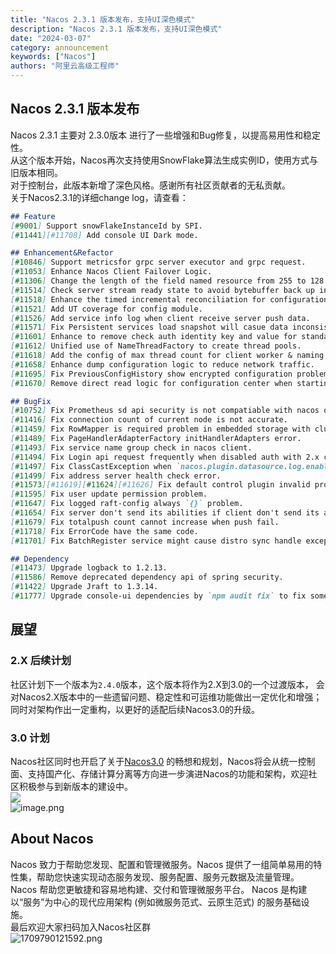 ```yaml
---
title: "Nacos 2.3.1 版本发布，支持UI深色模式"
description: "Nacos 2.3.1 版本发布，支持UI深色模式"
date: "2024-03-07"
category: announcement
keywords: ["Nacos"]
authors: "阿里云高级工程师"
---
```


<a name="GG18o"></a>
## Nacos 2.3.1 版本发布
Nacos 2.3.1 主要对 2.3.0版本 进行了一些增强和Bug修复，以提高易用性和稳定性。 <br />从这个版本开始，Nacos再次支持使用SnowFlake算法生成实例ID，使用方式与旧版本相同。 <br />对于控制台，此版本新增了深色风格。感谢所有社区贡献者的无私贡献。<br />关于Nacos2.3.1的详细change log，请查看：
```markdown
## Feature
[#9001] Support snowFlakeInstanceId by SPI.
[#11441][#11708] Add console UI Dark mode.

## Enhancement&Refactor
[#10846] Support metricsfor grpc server executor and grpc request.
[#11053] Enhance Nacos Client Failover Logic.
[#11306] Change the length of the field named resource from 255 to 128.
[#11514] Check server stream ready state to avoid bytebuffer back up in flow control pending write queue.
[#11518] Enhance the timed incremental reconciliation for configuration center.
[#11521] Add UT coverage for config module.
[#11526] Add service info log when client receive server push data.
[#11571] Fix Persistent services load snapshot will casue data inconsistent by thread safety.
[#11601] Enhance to remove check auth identity key and value for standalone mode.
[#11612] Unified use of NameThreadFactory to create thread pools.
[#11618] Add the config of max thread count for client worker & naming polling.
[#11658] Enhance dump configuration logic to reduce network traffic.
[#11695] Fix PreviousConfigHistory show encrypted configuration problem.
[#11670] Remove direct read logic for configuration center when starting with derby.

## BugFix
[#10752] Fix Prometheus sd api security is not compatiable with nacos original security configs.
[#11416] Fix connection count of current node is not accurate.
[#11459] Fix RowMapper is required problem in embedded storage with cluster.
[#11489] Fix PageHandlerAdapterFactory initHandlerAdapters error.
[#11493] Fix service name group check in nacos client.
[#11494] Fix Login api request frequently when disabled auth with 2.x client.
[#11497] Fix ClassCastException when `nacos.plugin.datasource.log.enabled=true`.
[#11499] Fix address server health check error.
[#11573][#11619][#11624][#11626] Fix default control plugin invalid problem.
[#11595] Fix user update permission problem.
[#11647] Fix logged raft-config always `{}` problem.
[#11654] Fix server don't send its abilities if client don't send its abilities when setting up connection.
[#11679] Fix totalpush count cannot increase when push fail.
[#11718] Fix ErrorCode have the same code.
[#11701] Fix BatchRegister service might cause distro sync handle exception and data delay after timeout.

## Dependency
[#11473] Upgrade logback to 1.2.13.
[#11586] Remove deprecated dependency api of spring security.
[#11422] Upgrade Jraft to 1.3.14.
[#11777] Upgrade console-ui dependencies by `npm audit fix` to fix some ui security.
```
<a name="TQS9F"></a>
## 展望
<a name="RBzcg"></a>
### 2.X 后续计划
社区计划下一个版本为`2.4.0`版本，这个版本将作为2.X到3.0的一个过渡版本， 会对Nacos2.X版本中的一些遗留问题、稳定性和可运维功能做出一定优化和增强；同时对架构作出一定重构，以更好的适配后续Nacos3.0的升级。
<a name="Q5fbA"></a>
### 3.0 计划
Nacos社区同时也开启了关于[Nacos3.0](https://mp.weixin.qq.com/s/8UwwD_WxSJINP8Qr_1wogg) 的畅想和规划，Nacos将会从统一控制面、支持国产化、存储计算分离等方向进一步演进Nacos的功能和架构，欢迎社区积极参与到新版本的建设中。<br />![](https://cdn.nlark.com/yuque/0/2023/png/1577777/1698198629123-af9f1216-f996-4ac2-81bf-436048823d21.png#from=url&id=PtLUy&originHeight=914&originWidth=3787&originalType=binary&ratio=2&rotation=0&showTitle=false&status=done&style=none&title=)<br />![image.png](https://cdn.nlark.com/yuque/0/2022/png/1577777/1660125280551-a2e881fe-d25e-4ebb-a28f-8e56683deef1.png#clientId=uf10cb19a-105c-4&crop=0&crop=0&crop=1&crop=1&from=url&id=Z9to1&margin=%5Bobject%20Object%5D&name=image.png&originHeight=794&originWidth=1650&originalType=binary&ratio=1&rotation=0&showTitle=false&size=185821&status=done&style=none&taskId=u63849e10-1dae-45cb-b559-04d106ebe86&title=#crop=0&crop=0&crop=1&crop=1&id=rUihF&originHeight=794&originWidth=1650&originalType=binary&ratio=1&rotation=0&showTitle=false&status=done&style=none&title=#from=url&id=ltpbb&originHeight=794&originWidth=1650&originalType=binary&ratio=2&rotation=0&showTitle=false&status=done&style=none&title=)
<a name="wQhjj"></a>
## About Nacos
Nacos 致力于帮助您发现、配置和管理微服务。Nacos 提供了一组简单易用的特性集，帮助您快速实现动态服务发现、服务配置、服务元数据及流量管理。<br />Nacos 帮助您更敏捷和容易地构建、交付和管理微服务平台。 Nacos 是构建以“服务”为中心的现代应用架构 (例如微服务范式、云原生范式) 的服务基础设施。<br />最后欢迎大家扫码加入Nacos社区群<br />![1709790121592.png](https://intranetproxy.alipay.com/skylark/lark/0/2024/png/297800/1709790173653-e1e38c79-7712-48c2-b3f7-fe889f97d330.png#clientId=u083bd1c9-c197-4&from=drop&height=604&id=u87a51673&originHeight=407&originWidth=432&originalType=binary&ratio=2&rotation=0&showTitle=false&size=33676&status=done&style=none&taskId=u12810da6-ec7a-46a0-bc72-b779d0da31f&title=&width=641)

